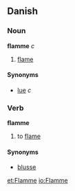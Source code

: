 ==Danish==
===Noun===
'''flamme''' ''c''

# [[flame]]

====Synonyms====
*[[lue]] ''c''

===Verb===
'''flamme'''

# to [[flame]]

====Synonyms====
*[[blusse]]

[[et:Flamme]]
[[io:Flamme]]
